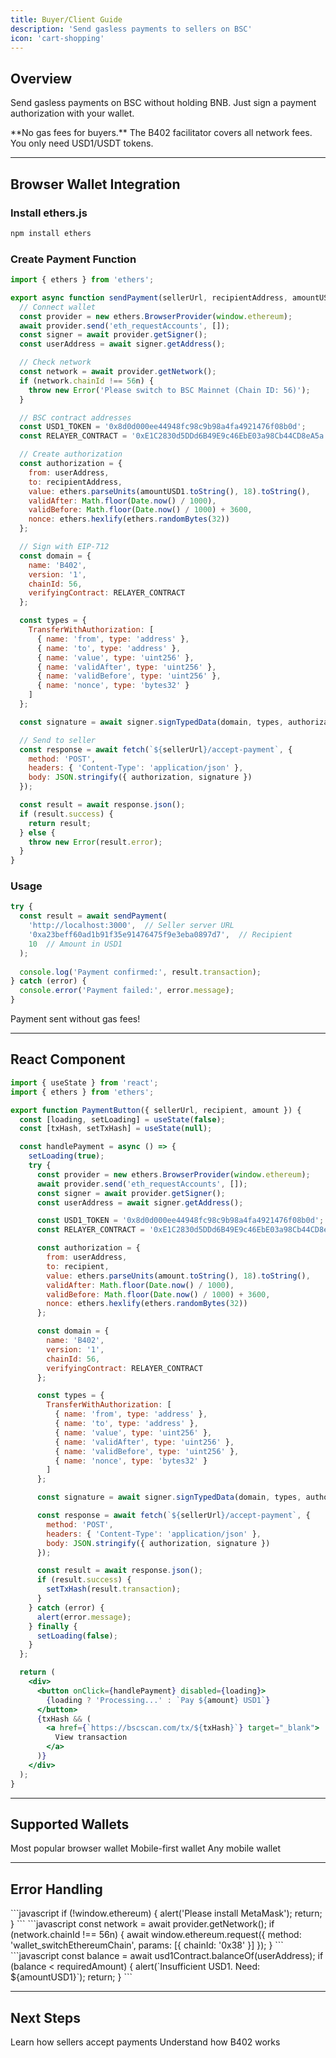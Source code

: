 ```yaml
---
title: Buyer/Client Guide
description: 'Send gasless payments to sellers on BSC'
icon: 'cart-shopping'
---
```


## Overview

Send gasless payments on BSC without holding BNB. Just sign a payment authorization with your wallet.

<Info>
  **No gas fees for buyers.** The B402 facilitator covers all network fees. You only need USD1/USDT tokens.
</Info>

---

## Browser Wallet Integration

### Install ethers.js

```bash
npm install ethers
```

### Create Payment Function

```javascript
import { ethers } from 'ethers';

export async function sendPayment(sellerUrl, recipientAddress, amountUSD1) {
  // Connect wallet
  const provider = new ethers.BrowserProvider(window.ethereum);
  await provider.send('eth_requestAccounts', []);
  const signer = await provider.getSigner();
  const userAddress = await signer.getAddress();

  // Check network
  const network = await provider.getNetwork();
  if (network.chainId !== 56n) {
    throw new Error('Please switch to BSC Mainnet (Chain ID: 56)');
  }

  // BSC contract addresses
  const USD1_TOKEN = '0x8d0d000ee44948fc98c9b98a4fa4921476f08b0d';
  const RELAYER_CONTRACT = '0xE1C2830d5DDd6B49E9c46EbE03a98Cb44CD8eA5a';

  // Create authorization
  const authorization = {
    from: userAddress,
    to: recipientAddress,
    value: ethers.parseUnits(amountUSD1.toString(), 18).toString(),
    validAfter: Math.floor(Date.now() / 1000),
    validBefore: Math.floor(Date.now() / 1000) + 3600,
    nonce: ethers.hexlify(ethers.randomBytes(32))
  };

  // Sign with EIP-712
  const domain = {
    name: 'B402',
    version: '1',
    chainId: 56,
    verifyingContract: RELAYER_CONTRACT
  };

  const types = {
    TransferWithAuthorization: [
      { name: 'from', type: 'address' },
      { name: 'to', type: 'address' },
      { name: 'value', type: 'uint256' },
      { name: 'validAfter', type: 'uint256' },
      { name: 'validBefore', type: 'uint256' },
      { name: 'nonce', type: 'bytes32' }
    ]
  };

  const signature = await signer.signTypedData(domain, types, authorization);

  // Send to seller
  const response = await fetch(`${sellerUrl}/accept-payment`, {
    method: 'POST',
    headers: { 'Content-Type': 'application/json' },
    body: JSON.stringify({ authorization, signature })
  });

  const result = await response.json();
  if (result.success) {
    return result;
  } else {
    throw new Error(result.error);
  }
}
```

### Usage

```javascript
try {
  const result = await sendPayment(
    'http://localhost:3000',  // Seller server URL
    '0xa23beff60ad1b91f35e91476475f9e3eba0897d7',  // Recipient
    10  // Amount in USD1
  );
  
  console.log('Payment confirmed:', result.transaction);
} catch (error) {
  console.error('Payment failed:', error.message);
}
```

<Check>Payment sent without gas fees!</Check>

---

## React Component

```jsx
import { useState } from 'react';
import { ethers } from 'ethers';

export function PaymentButton({ sellerUrl, recipient, amount }) {
  const [loading, setLoading] = useState(false);
  const [txHash, setTxHash] = useState(null);

  const handlePayment = async () => {
    setLoading(true);
    try {
      const provider = new ethers.BrowserProvider(window.ethereum);
      await provider.send('eth_requestAccounts', []);
      const signer = await provider.getSigner();
      const userAddress = await signer.getAddress();

      const USD1_TOKEN = '0x8d0d000ee44948fc98c9b98a4fa4921476f08b0d';
      const RELAYER_CONTRACT = '0xE1C2830d5DDd6B49E9c46EbE03a98Cb44CD8eA5a';

      const authorization = {
        from: userAddress,
        to: recipient,
        value: ethers.parseUnits(amount.toString(), 18).toString(),
        validAfter: Math.floor(Date.now() / 1000),
        validBefore: Math.floor(Date.now() / 1000) + 3600,
        nonce: ethers.hexlify(ethers.randomBytes(32))
      };

      const domain = {
        name: 'B402',
        version: '1',
        chainId: 56,
        verifyingContract: RELAYER_CONTRACT
      };

      const types = {
        TransferWithAuthorization: [
          { name: 'from', type: 'address' },
          { name: 'to', type: 'address' },
          { name: 'value', type: 'uint256' },
          { name: 'validAfter', type: 'uint256' },
          { name: 'validBefore', type: 'uint256' },
          { name: 'nonce', type: 'bytes32' }
        ]
      };

      const signature = await signer.signTypedData(domain, types, authorization);

      const response = await fetch(`${sellerUrl}/accept-payment`, {
        method: 'POST',
        headers: { 'Content-Type': 'application/json' },
        body: JSON.stringify({ authorization, signature })
      });

      const result = await response.json();
      if (result.success) {
        setTxHash(result.transaction);
      }
    } catch (error) {
      alert(error.message);
    } finally {
      setLoading(false);
    }
  };

  return (
    <div>
      <button onClick={handlePayment} disabled={loading}>
        {loading ? 'Processing...' : `Pay ${amount} USD1`}
      </button>
      {txHash && (
        <a href={`https://bscscan.com/tx/${txHash}`} target="_blank">
          View transaction
        </a>
      )}
    </div>
  );
}
```

---

## Supported Wallets

<CardGroup cols={3}>
  <Card title="MetaMask" icon="fox">
    Most popular browser wallet
  </Card>
  <Card title="Trust Wallet" icon="shield">
    Mobile-first wallet
  </Card>
  <Card title="WalletConnect" icon="link">
    Any mobile wallet
  </Card>
</CardGroup>

---

## Error Handling

<AccordionGroup>
  <Accordion title="Wallet Not Installed">
    ```javascript
    if (!window.ethereum) {
      alert('Please install MetaMask');
      return;
    }
    ```
  </Accordion>

  <Accordion title="Wrong Network">
    ```javascript
    const network = await provider.getNetwork();
    if (network.chainId !== 56n) {
      await window.ethereum.request({
        method: 'wallet_switchEthereumChain',
        params: [{ chainId: '0x38' }]
      });
    }
    ```
  </Accordion>

  <Accordion title="Insufficient Balance">
    ```javascript
    const balance = await usd1Contract.balanceOf(userAddress);
    if (balance < requiredAmount) {
      alert(`Insufficient USD1. Need: ${amountUSD1}`);
      return;
    }
    ```
  </Accordion>
</AccordionGroup>

---

## Next Steps

<CardGroup cols={2}>
  <Card title="Seller Guide" icon="store" href="/get-started/seller">
    Learn how sellers accept payments
  </Card>
  <Card title="Concepts" icon="book" href="/concepts/http-402">
    Understand how B402 works
  </Card>
</CardGroup>
